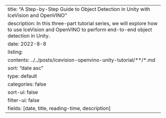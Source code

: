 ---
title: "A Step-by-Step Guide to Object Detection in Unity with IceVision and OpenVINO"
description: In this three-part tutorial series, we will explore how to use IceVision and OpenVINO to perform end-to-end object detection in Unity.
date: 2022-8-8
listing:
  contents: ../../posts/icevision-openvino-unity-tutorial/**/*.md
  sort: "date asc"
  type: default
  categories: false
  sort-ui: false
  filter-ui: false
  fields: [date, title, reading-time, description]
---